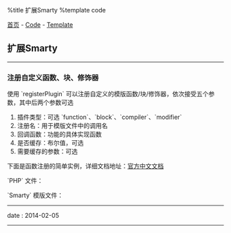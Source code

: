 %title 扩展Smarty
%template code

[[../../index|首页]] - [[../index|Code]] - [[index|Template]]
==扩展Smarty==
----
===注册自定义函数、块、修饰器===

使用 `registerPlugin` 可以注册自定义的模版函数/块/修饰器，依次接受五个参数，其中后两个参数可选

# 插件类型：可选 `function`、`block`、`compiler`、`modifier`
# 注册名：用于模版文件中的调用名
# 回调函数：功能的具体实现函数
# 是否缓存：布尔值，可选
# 需要缓存的参数：可选

下面是函数注册的简单实例，详细文档地址：[[http://www.smarty.net/docs/zh_CN/api.register.plugin.tpl|官方中文文档]]

`PHP` 文件：
{{{class="brush: php"
<?php
function handle ($args) {
    $str = '';
    for ($i = 0; $i < $args['num']; $i++) {
        $str .= "<font color='{$args['color']}' size='{$args['size']}'>{$args['content']}</font><br/>\n";
    }
    return $str;
}

$smarty->registerPlugin('function', 'myfun', 'handle');
}}}

`Smarty` 模版文件：
{{{class="brush: html"
<{myfun num='5' color='red' size='20' content='测试'}>
}}}
----
<red>date</red> : 2014-02-05
----
